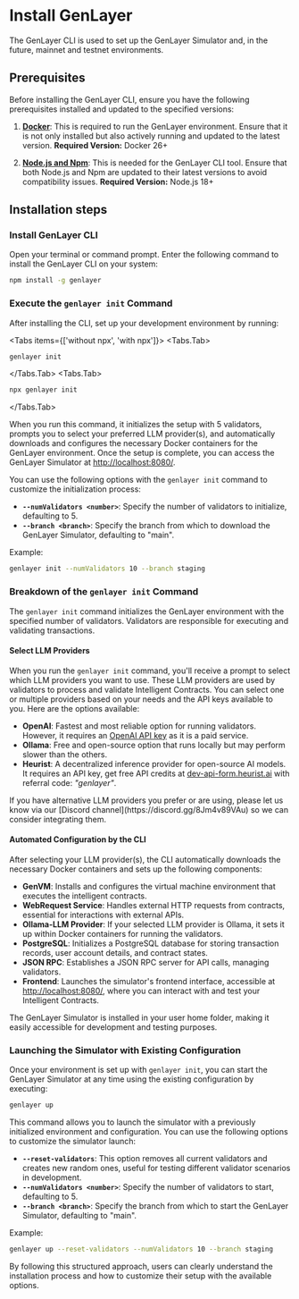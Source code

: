 # Install GenLayer

The GenLayer CLI is used to set up the GenLayer Simulator and, in the future, mainnet and testnet environments.

## Prerequisites
Before installing the GenLayer CLI, ensure you have the following prerequisites installed and updated to the specified versions:

1. **[Docker](https://docs.docker.com/engine/install/)**: This is required to run the GenLayer environment. Ensure that it is not only installed but also actively running and updated to the latest version. **Required Version:** Docker 26+

2. **[Node.js and Npm](https://docs.npmjs.com/downloading-and-installing-node-js-and-npm/)**: This is needed for the GenLayer CLI tool. Ensure that both Node.js and Npm are updated to their latest versions to avoid compatibility issues. **Required Version:** Node.js 18+

## Installation steps


<Steps>

### Install GenLayer CLI
Open your terminal or command prompt. Enter the following command to install the GenLayer CLI on your system:

```bash copy
npm install -g genlayer
```

### Execute the `genlayer init` Command
After installing the CLI, set up your development environment by running:


<Tabs items={['without npx', 'with npx']}>
 <Tabs.Tab>
```bash copy
genlayer init
```
</Tabs.Tab>
 <Tabs.Tab>
```bash copy
npx genlayer init
```
</Tabs.Tab>
</Tabs>

When you run this command, it initializes the setup with 5 validators, prompts you to select your preferred LLM provider(s), and automatically downloads and configures the necessary Docker containers for the GenLayer environment. Once the setup is complete, you can access the GenLayer Simulator at [http://localhost:8080/](http://localhost:8080/).
</Steps>

You can use the following options with the `genlayer init` command to customize the initialization process:

- **`--numValidators <number>`**: Specify the number of validators to initialize, defaulting to 5.
- **`--branch <branch>`**: Specify the branch from which to download the GenLayer Simulator, defaulting to "main".

Example:
```bash copy
genlayer init --numValidators 10 --branch staging
```

### Breakdown of the `genlayer init` Command
The `genlayer init` command initializes the GenLayer environment with the specified number of validators. Validators are responsible for executing and validating transactions.

#### Select LLM Providers
When you run the `genlayer init` command, you'll receive a prompt to select which LLM providers you want to use. These LLM providers are used by validators to process and validate Intelligent Contracts. You can select one or multiple providers based on your needs and the API keys available to you. Here are the options available:

- **OpenAI**: Fastest and most reliable option for running validators. However, it requires an [OpenAI API key](https://platform.openai.com/api-keys) as it is a paid service.
- **Ollama**: Free and open-source option that runs locally but may perform slower than the others.
- **Heurist**: A decentralized inference provider for open-source AI models. It requires an API key, get free API credits at [dev-api-form.heurist.ai](https://dev-api-form.heurist.ai/) with referral code: _"genlayer"_.


<Callout>
  If you have alternative LLM providers you prefer or are using, please let us know via our [Discord channel](https://discord.gg/8Jm4v89VAu) so we can consider integrating them.
</Callout>

#### Automated Configuration by the CLI
After selecting your LLM provider(s), the CLI automatically downloads the necessary Docker containers and sets up the following components:

- **GenVM**: Installs and configures the virtual machine environment that executes the intelligent contracts.
- **WebRequest Service**: Handles external HTTP requests from contracts, essential for interactions with external APIs.
- **Ollama-LLM Provider**: If your selected LLM provider is Ollama, it sets it up within Docker containers for running the validators.
- **PostgreSQL**: Initializes a PostgreSQL database for storing transaction records, user account details, and contract states.
- **JSON RPC**: Establishes a JSON RPC server for API calls, managing validators.
- **Frontend**: Launches the simulator's frontend interface, accessible at [http://localhost:8080/](http://localhost:8080/), where you can interact with and test your Intelligent Contracts.

<Callout>
  The GenLayer Simulator is installed in your user home folder, making it easily accessible for development and testing purposes.
</Callout>

### Launching the Simulator with Existing Configuration

Once your environment is set up with `genlayer init`, you can start the GenLayer Simulator at any time using the existing configuration by executing:

```bash
genlayer up
```

This command allows you to launch the simulator with a previously initialized environment and configuration. You can use the following options to customize the simulator launch:

- **`--reset-validators`**: This option removes all current validators and creates new random ones, useful for testing different validator scenarios in development.
- **`--numValidators <number>`**: Specify the number of validators to start, defaulting to 5.
- **`--branch <branch>`**: Specify the branch from which to start the GenLayer Simulator, defaulting to "main".

Example:
```bash copy
genlayer up --reset-validators --numValidators 10 --branch staging
```

By following this structured approach, users can clearly understand the installation process and how to customize their setup with the available options.